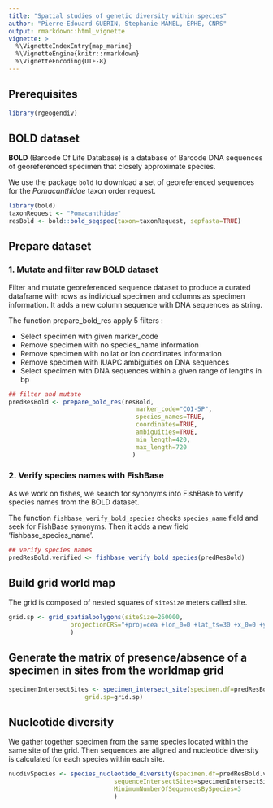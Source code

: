 ```yaml
---
title: "Spatial studies of genetic diversity within species"
author: "Pierre-Edouard GUERIN, Stephanie MANEL, EPHE, CNRS"
output: rmarkdown::html_vignette
vignette: >
  %\VignetteIndexEntry{map_marine}
  %\VignetteEngine{knitr::rmarkdown}
  %\VignetteEncoding{UTF-8}
---
```




## Prerequisites

```r
library(rgeogendiv)
```




## BOLD dataset

**BOLD** (Barcode Of Life Database) is a database of Barcode DNA sequences of georeferenced specimen that closely approximate species.

We use the package `bold` to download a set of georeferenced sequences for the *Pomacanthidae* taxon order request.

```r
library(bold)
taxonRequest <- "Pomacanthidae"
resBold <- bold::bold_seqspec(taxon=taxonRequest, sepfasta=TRUE)
```



## Prepare dataset
### 1. Mutate and filter raw BOLD dataset

Filter and mutate georeferenced sequence dataset to produce a curated dataframe with rows as individual specimen and columns as specimen information. It adds a new column sequence with DNA sequences as string.

The function prepare_bold_res apply 5 filters :

* Select specimen with given marker_code
* Remove specimen with no species_name information
* Remove specimen with no lat or lon coordinates information
* Remove specimen with IUAPC ambiguities on DNA sequences
* Select specimen with DNA sequences within a given range of lengths in bp

```r
## filter and mutate
predResBold <- prepare_bold_res(resBold,
                                   marker_code="COI-5P",
                                   species_names=TRUE, 
                                   coordinates=TRUE, 
                                   ambiguities=TRUE, 
                                   min_length=420,
                                   max_length=720
                                  )
```


### 2. Verify species names with FishBase

As we work on fishes, we search for synonyms into FishBase to verify species names from the BOLD dataset.

The function `fishbase_verify_bold_species` checks `species_name` field and seek for FishBase synonyms. Then it adds a new field 'fishbase_species_name'.

```r
## verify species names
predResBold.verified <- fishbase_verify_bold_species(predResBold)
```



## Build grid world map 

The grid is composed of nested squares of `siteSize` meters called site.

```r
grid.sp <- grid_spatialpolygons(siteSize=260000,
                 projectionCRS="+proj=cea +lon_0=0 +lat_ts=30 +x_0=0 +y_0=0 +datum=WGS84 +ellps=WGS84 +units=m +no_defs"
                 )
```


## Generate the matrix of presence/absence of a specimen in sites from the worldmap grid


```r
specimenIntersectSites <- specimen_intersect_site(specimen.df=predResBold.verified,
                     grid.sp=grid.sp)

```

## Nucleotide diversity

We gather together specimen from the same species located within the same site of the grid. Then sequences are aligned and nucleotide diversity is calculated for each species within each site.

```r
nucdivSpecies <- species_nucleotide_diversity(specimen.df=predResBold.verified, 
                             sequenceIntersectSites=specimenIntersectSites,
                             MinimumNumberOfSequencesBySpecies=3
                             ) 
```
